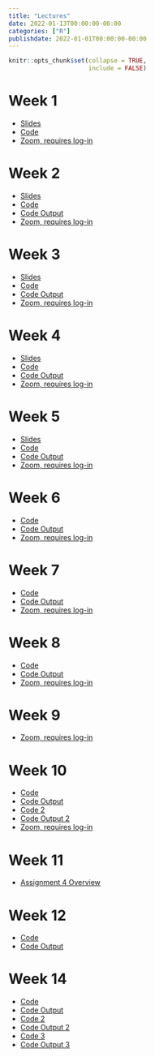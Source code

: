 ```yaml
---
title: "Lectures"
date: 2022-01-13T00:00:00-00:00
categories: ["R"]
publishdate: 2022-01-01T00:00:00-00:00
---
```


```r
knitr::opts_chunk$set(collapse = TRUE,
                      include = FALSE)
```

# Week 1

- [Slides](/lectures/week_1.html)
- [Code](/lectures/week_1.R)
- [Zoom, requires log-in](https://uic.zoom.us/rec/share/1zxve9GhpXo03ewLF6nuIT815dEMflUmt5JlzW9TZyOCceCYq82pljPwRmx_q9ey.vMFwpBLBhwRJiPNZ)

# Week 2

- [Slides](/lectures/week_2.html)
- [Code](/lectures/week_2_spatial.Rmd)
- [Code Output](/lectures/week_2_spatial.html)
- [Zoom, requires log-in](https://uic.zoom.us/rec/share/h6XgGC0LZhG5OPibcxE0x4Q3JWbMLXCl2ybr-DOxlER9ZivfnmbNWYhPXpnxJ4ts.UMyJbIAU5I2Gd9J1 )

# Week 3

- [Slides](https://docs.google.com/presentation/d/1BsgLD78mG1i6DVbBU09qRPSC2CEmCuFp42e594lyoR8/edit?usp=sharing)
- [Code](/lectures/week_3_regression_and_kmeans.Rmd)
- [Code Output](/lectures/week_3_regression_and_kmeans.html)
- [Zoom, requires log-in](https://uic.zoom.us/rec/share/a1bTqWEmStpxIue8YjjiL3xegtQ9IlLIG8rbbj189YYwBy5uqj2pzaK0YrZpUFkZ.LrBjHiHc8P9Ze3b9 )

# Week 4

- [Slides](https://docs.google.com/presentation/d/16lLXLg_2G5H9G8cb4YM4XXmTPXNCpK6EvkXfvTZFdoM/edit?usp=sharing)
- [Code](/lectures/week_4.Rmd)
- [Code Output](/lectures/week_4.html)
- [Zoom, requires log-in](https://uic.zoom.us/rec/share/8pCkSYy7CVl4PflrgX-B6-4ATmWWSxwaJiWzNcWhjdYt2xBRvYQ8Q8mx5H6MfoGX.JBWiNXOmxBOfX3oa)

# Week 5

- [Slides](https://docs.google.com/presentation/d/1j7S7FDCjgT0UrdzSdFeXVYBo93E6YaBGIcv2UwY1Vi0/edit?usp=sharing)
- [Code](/lectures/week_5.Rmd)
- [Code Output](/lectures/week_5.html)
- [Zoom, requires log-in](https://uic.zoom.us/rec/share/7A1baGspgTMWoz37XxwzDasgvrrFWU090bwiTLQbcq_GZ0rSaeKskXKP4kM6wZDD.CMiw5sXWJaUx0TIa )

# Week 6

- [Code](/lectures/week_6.Rmd)
- [Code Output](/lectures/week_6.html)
- [Zoom, requires log-in](https://uic.zoom.us/rec/share/JQIffpaM2etxb8bfzaWWov-imvg7vcm8YW9KyLfPlqR9p3C2SKEDf3H_iElBDjVM.KdBE8euSJfut0dqA)

# Week 7

- [Code](/lectures/week_7.Rmd)
- [Code Output](/lectures/week_7.html)
- [Zoom, requires log-in](https://uic.zoom.us/rec/share/u0dqhfrpqNJya1WLFAjS5_R9XY7SM_qzbBhpmixLuBfaKPTUeJVcVIGIVlo_2Y8.SAQSKOznyKauwcUQ)

# Week 8

- [Code](/lectures/week_8.Rmd)
- [Code Output](/lectures/week_8.html)
- [Zoom, requires log-in](https://uic.zoom.us/rec/share/M11yFD2dHL4qp2R5fAwEVEpIknhhHWE2g99k-gldeALiRw3_OyC6ZP20VMBVEBJh.AO-IWus9ECuWKlno)

# Week 9

- [Zoom, requires log-in](https://uic.zoom.us/rec/share/Q7juDjlB8I0mjd0kTRQyC9q2EDz6kxLDdEy2vYGDzzV7QweTLRHN2-YyosE0wDPm.V6S3AzvBt-KrfTHt )

# Week 10

- [Code](/lectures/week_10.Rmd)
- [Code Output](/lectures/week_10.html)
- [Code 2](/lectures/week_10_part2.Rmd)
- [Code Output 2](/lectures/week_10_part2.html)
- [Zoom, requires log-in](https://uic.zoom.us/rec/share/8JPVjqiUTR4cg7bAXF58kjYQjh7OwQitpuYD1Yv0g03yEwiEkgc6ts4Rpp1EiCoF.EafJGYUdPHu12dKG )

# Week 11

- [Assignment 4 Overview](https://uic.zoom.us/rec/share/-_rf8ZsdHbRmVqzHVyLoCITybgXBREJSDlo5XdXTWN8W77Ptg9_FUoYdprFW5kP2.eNlxysx-2FbvdofA?startTime=1648165578000)

# Week 12

- [Code](/lectures/week_12.Rmd)
- [Code Output](/lectures/week_12.html)

# Week 14

- [Code](/lectures/week_14.Rmd)
- [Code Output](/lectures/week_14.html)
- [Code 2](/lectures/week_14_2.Rmd)
- [Code Output 2](/lectures/week_14_2.html)
- [Code 3](/lectures/week_14_3.Rmd)
- [Code Output 3](/lectures/week_14_3.html)